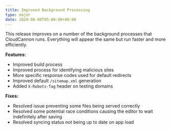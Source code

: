 ```yaml
---
title: Improved Background Processing
type: major
date: 2020-06-08T05:00:00+00:00
---
```


This release improves on a number of the background processes that CloudCannon runs. Everything will appear the same but run faster and more efficiently.

**Features:**

* Improved build process
* Improved process for identifying malicious sites
* More specific response codes used for default redirects
* Improved default `/sitemap.xml` generation
* Added `X-Robots-Tag` header on testing domains

**Fixes:**

* Resolved issue preventing some files being served correctly
* Resolved some potential race conditions causing the editor to wait indefinitely after saving
* Resolved syncing status not being up to date on app load